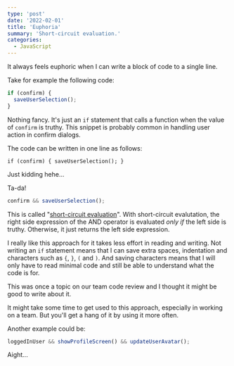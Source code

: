 ```yaml
---
type: 'post'
date: '2022-02-01'
title: 'Euphoria'
summary: 'Short-circuit evaluation.'
categories:
  - JavaScript
---
```


It always feels euphoric when I can write a block of code to a single line.

Take for example the following code:

```javascript
if (confirm) {
  saveUserSelection();
}
```

Nothing fancy. It's just an `if` statement that calls a function when the value of `confirm` is truthy. This snippet is probably common in handling user action in confirm dialogs.

The code can be written in one line as follows:

`if (confirm) { saveUserSelection(); }`

Just kidding hehe...

Ta-da!

```javascript
confirm && saveUserSelection();
```

This is called "[short-circuit evaluation](https://developer.mozilla.org/en-US/docs/Web/JavaScript/Reference/Operators/Logical_AND#short-circuit_evaluation)". With short-circuit evalutation, the right side expression of the AND operator is evaluated _only if_ the left side is truthy. Otherwise, it just returns the left side expression.

I really like this approach for it takes less effort in reading and writing. Not writing an `if` statement means that I can save extra spaces, indentation and characters such as `{`, `}`, `(` and `)`. And saving characters means that I will only have to read minimal code and still be able to understand what the code is for.

This was once a topic on our team code review and I thought it might be good to write about it.

It might take some time to get used to this approach, especially in working on a team. But you'll get a hang of it by using it more often.

Another example could be:

```javascript
loggedInUser && showProfileScreen() && updateUserAvatar();
```

Aight...

<YouTubeVideo src="https://www.youtube.com/watch?v=ezBEa9K06yg" />
